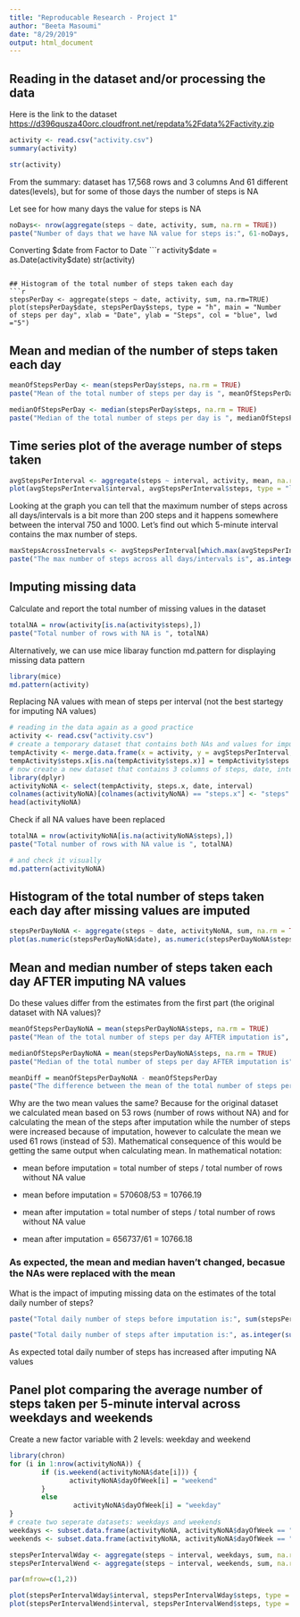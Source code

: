 ```yaml
---
title: "Reproducable Research - Project 1"
author: "Beeta Masoumi"
date: "8/29/2019"
output: html_document
---
```


## Reading in the dataset and/or processing the data

Here is the link to the dataset <https://d396qusza40orc.cloudfront.net/repdata%2Fdata%2Factivity.zip>
```r
activity <- read.csv("activity.csv")
summary(activity)
```

```r
str(activity)
```
From the summary: dataset has 17,568 rows and 3 columns 
And 61 different dates(levels), but for some of those days the number of steps is NA

Let see for how many days the value for steps is NA
```r
noDays<- nrow(aggregate(steps ~ date, activity, sum, na.rm = TRUE))
paste("Number of days that we have NA value for steps is:", 61-noDays, "days")
```

Converting $date from Factor to Date
```r
activity$date = as.Date(activity$date)
str(activity)
```

## Histogram of the total number of steps taken each day
```r
stepsPerDay <- aggregate(steps ~ date, activity, sum, na.rm=TRUE)
plot(stepsPerDay$date, stepsPerDay$steps, type = "h", main = "Number of steps per day", xlab = "Date", ylab = "Steps", col = "blue", lwd ="5")
```

## Mean and median of the number of steps taken each day
```r
meanOfStepsPerDay <- mean(stepsPerDay$steps, na.rm = TRUE)
paste("Mean of the total number of steps per day is ", meanOfStepsPerDay)
```
```r
medianOfStepsPerDay <- median(stepsPerDay$steps, na.rm = TRUE)
paste("Median of the total number of steps per day is ", medianOfStepsPerDay)
```

## Time series plot of the average number of steps taken
```r
avgStepsPerInterval <- aggregate(steps ~ interval, activity, mean, na.rm = TRUE)
plot(avgStepsPerInterval$interval, avgStepsPerInterval$steps, type = "l", col = "dark green", lwd = "2", main = "Average daily activity pattern", xlab = "Interval", ylab = "Steps")
```

Looking at the graph you can tell that the maximum number of steps across all days/intervals is a bit more than 200 steps and it happens somewhere between the interval 750 and 1000. Let's find out which 5-minute interval contains the max number of steps.
```r
maxStepsAcrossInetervals <- avgStepsPerInterval[which.max(avgStepsPerInterval$steps),]
paste("The max number of steps across all days/intervals is", as.integer(maxStepsAcrossInetervals$steps), "steps, at the interval ", maxStepsAcrossInetervals$interval )
```

## Imputing missing data

Calculate and report the total number of missing values in the dataset
```r
totalNA = nrow(activity[is.na(activity$steps),])
paste("Total number of rows with NA is ", totalNA)
```
Alternatively, we can use mice libaray function md.pattern for displaying missing data pattern
```r
library(mice)
md.pattern(activity)
```

Replacing NA values with mean of steps per interval (not the best startegy for imputing NA values)
```r
# reading in the data again as a good practice
activity <- read.csv("activity.csv")
# create a temporary dataset that contains both NAs and values for imputing NAs
tempActivity <- merge.data.frame(x = activity, y = avgStepsPerInterval, by = "interval")
tempActivity$steps.x[is.na(tempActivity$steps.x)] = tempActivity$steps.y[is.na(tempActivity$steps.x)]
# now create a new dataset that contains 3 columns of steps, date, interval and NAs are being replaced
library(dplyr)
activityNoNA <- select(tempActivity, steps.x, date, interval)
colnames(activityNoNA)[colnames(activityNoNA) == "steps.x"] <- "steps"
head(activityNoNA)
```

Check if all NA values have been replaced
```r
totalNA = nrow(activityNoNA[is.na(activityNoNA$steps),])
paste("Total number of rows with NA value is ", totalNA)
```

```r
# and check it visually
md.pattern(activityNoNA)
```

## Histogram of the total number of steps taken each day after missing values are imputed
```r
stepsPerDayNoNA <- aggregate(steps ~ date, activityNoNA, sum, na.rm = TRUE)
plot(as.numeric(stepsPerDayNoNA$date), as.numeric(stepsPerDayNoNA$steps), type = "h", main = "Number of steps per day after imputing NA values", xlab = "Date", ylab = "Steps", col = "blue", lwd =5)
```

## Mean and median number of steps taken each day AFTER imputing NA values

Do these values differ from the estimates from the first part (the original dataset with NA values)?
```r
meanOfStepsPerDayNoNA = mean(stepsPerDayNoNA$steps, na.rm = TRUE)
paste("Mean of the total number of steps per day AFTER imputation is", meanOfStepsPerDayNoNA)
```
```r
medianOfStepsPerDayNoNA = mean(stepsPerDayNoNA$steps, na.rm = TRUE)
paste("Median of the total number of steps per day AFTER imputation is", medianOfStepsPerDayNoNA)
```
```r
meanDiff = meanOfStepsPerDayNoNA - meanOfStepsPerDay
paste("The difference between the mean of the total number of steps per day AFTER and BEFORE imputation is", meanDiff)
```
Why are the two mean values the same?
Because for the original dataset we calculated mean based on 53 rows (number of rows without NA) and for calculating the mean of the steps after imputation while the number of steps were increased because of imputation, however to calculate the mean we used 61 rows (instead of 53). Mathematical consequence of this would be getting the same output when calculating mean.
In mathematical notation:

- mean before imputation = total number of steps / total number of rows without NA value

- mean before imputation = 570608/53 = 10766.19

- mean after imputation = total number of steps / total number of rows without NA value

- mean after imputation = 656737/61 = 10766.18

### As expected, the mean and median haven't changed, becasue the NAs were replaced with the mean

What is the impact of imputing missing data on the estimates of the total daily number of steps?
```r
paste("Total daily number of steps before imputation is:", sum(stepsPerDay$steps))
```

```r
paste("Total daily number of steps after imputation is:", as.integer(sum(stepsPerDayNoNA$steps)))
```
As expected total daily number of steps has increased after imputing NA values 

## Panel plot comparing the average number of steps taken per 5-minute interval across weekdays and weekends

Create a new factor variable with 2 levels: weekday and weekend
```r
library(chron)
for (i in 1:nrow(activityNoNA)) {
        if (is.weekend(activityNoNA$date[i])) {
               activityNoNA$dayOfWeek[i] = "weekend"
        }
        else 
                activityNoNA$dayOfWeek[i] = "weekday"
}
# create two seperate datasets: weekdays and weekends
weekdays <- subset.data.frame(activityNoNA, activityNoNA$dayOfWeek == "weekday")
weekends <- subset.data.frame(activityNoNA, activityNoNA$dayOfWeek == "weekend")

stepsPerIntervalWday <- aggregate(steps ~ interval, weekdays, sum, na.rm = TRUE)
stepsPerIntervalWend <- aggregate(steps ~ interval, weekends, sum, na.rm = TRUE)

par(mfrow=c(1,2))

plot(stepsPerIntervalWday$interval, stepsPerIntervalWday$steps, type = "l", col = "orange", lwd = "2", main = "Pattern for weekdays", xlab = "Interval", ylab = "Steps")
plot(stepsPerIntervalWend$interval, stepsPerIntervalWend$steps, type = "l", col = "red", lwd = "2", main = "Pattern for weekends", xlab = "Interval", ylab = "Steps")
```